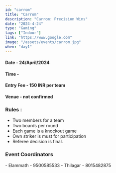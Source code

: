 ```yaml
---
id: "carrom"
title: "Carrom"
description: "Carrom: Precision Wins"
date: "2024-4-24"
type: "Gaming" 
tags: ["Indoor"]
link: "https://www.google.com"
image: "/assets/events/carrom.jpg"
when: "day1"
---
```


<h4>Date - 24/April/2024</h4>
<h4>Time - </h4>
<h4>Entry Fee - 150 INR per team</h4>
<h4>Venue - not confirmed</h4>
<h3>Rules :</h3>

- Two members for a team
- Two boards per round
- Each game is a knockout game
- Own striker is must for participation
- Referee decision is final.



<h3>Event Coordinators</h3>
- Elammath - 9500585533
- Thilagar - 8015482875